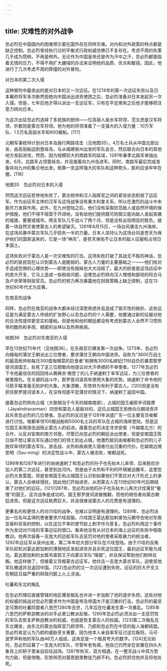```yaml
---
---
---
```

title: 灾难性的对外战争
---



忽必烈在中国国内的困难预示着在国外存在同样灾难。对内和对外政策的特点都是缺乏控制。忽必烈曾经执行过的平衡式行政权威仿佛已不复存在。考虑不周的失策几乎成为惯例，不再是例外。无论作为中国皇帝还是作为汗中之汗，忽必烈都面临着无情的压力，不得不用扩大疆域的办法来证明他的品质、优点和敏锐。因此，他进行了几次考虑不周的莽撞的对外冒险。





对日本的第二次入侵

这种冒险中最突出的是对日本的又一次远征。在1274年的第一次远征失败以及日本幕府将军多次断然拒绝向中国派出进贡使团之后，忽必烈准备对日本发起另一次入侵。但是，七年后他才得以派出一支远征军，只有在平定南宋之后他才能够把注意力转向日本。

为这次出征忽必烈选择了多民族的统帅——位高丽人是水军将领，范文虎是汉军将领，忻都则是蒙古军将领。他为他的将领准备了一支强大的入侵力量：10万军队、1.5万名高丽水军和900艘船。[117]

元朝军事统帅计划对日本岛施行两路攻击（见地图35）。4万名士兵从中国北部出发，由高丽船运到壹岐岛，与从福建泉州出发的军队会合，然后联合向日本的其他地方发起进攻。然而，因为规模较大的南路军的延误，1281年春季北路军单独出发。6月，北路军占领壹岐岛，并且接着向九州岛进军。同时，南路军最后完成准备并向九州的集合地出发。依靠一支这样强大的军队和这种势头，胜利应该牢牢在握。[118]



地图35　忽必烈对日本的入侵

然而这次远征悲惨地失败了。蒙古统帅和汉人指挥官之间的紧张状态削弱了远征军。作为出征军主体的汉军与这场战争没有重大利害关系，所以在激烈的战斗中未能尽力发挥作用。此外，在九州登陆之后，他们没有采取防范敌人或自然环境的保护措施，他们不得不宿营于开阔地，没有给他们提供既可防御又能向敌人发起突袭的城堡、要塞或城市。两支军队几乎战斗了两个月，但是没有出现明显的胜负。接着一场自然灾害使蒙古人的希望破灭。1281年8月15日，一场台风袭击九州海岸，在这场风暴中蒙古军队几乎损失一半的力量。日本人坚持认为这场台风是苍天为保护他们的国家送来的，它是一场“神风”，是苍天保佑不让日本的敌人征服和占领日本国土。

这场失败对于蒙古人是一次灾难性的打击。这场失败打破了其战无不胜的神话，忽必烈的臣民现在认识到蒙古人是脆弱的。蒙古人力量的主要基础之一——他们给对手造成恐惧的心理优势——即使没有毁掉也大大动摇了。最大的损害是这场远征中的庞大开支，它马上造成一些税收问题，迫使忽必烈转向汉人憎恨和鄙视的阿合马及卢世荣等财政官员。忽必烈的努力再次暴露他在财政策略上缺乏控制，这在13世纪80年代尤为显著。





在南亚的战争

同样，忽必烈在南亚的战争大都未经过深思熟虑并且造成了毁灭性的挫折。这些远征是为满足蒙古人传统的扩张野心以及忽必烈的个人需要，他要通过新的征服对他的合法性提供更坚实的基础。但是他和他的朝廷都没有考虑到蒙古人全然不习惯热带的酷热和多雨、稠密的丛林以及热带疾病。



地图36　忽必烈对东南亚的入侵

早在13世纪70年代（见地图36），在东南亚已爆发第一次战争。1273年，忽必烈向缅甸的蒲甘王朝派出三位使者，要求蒲甘王朝向中国进贡。自称为“3600万战士的最高统帅和每日300盘咖喱菜的巨食者”和拥有3000名嫔妃[119]自负的暴君那罗提诃波国王，处死了这三位胆敢向他提议对大汗恭顺的不幸使者。1277年忽必烈下令他最信任的回回侍从赛典赤·赡思丁的儿子纳速剌丁率军远征，为三位使者的被害报仇。在关键的战斗中，那罗提诃波具有使用大象的优势。纳速剌丁命令他的弓箭手瞄准毫无防护的大象。大象溃散，形势转为有利于蒙古人。[120]但是没有抓住那罗提诃波本人，在没有彻底平定蒲甘的情况下，纳速剌丁返回中国。

接着忽必烈转向占城（大致相当于今天的越南南部），占城的国王阇耶辛诃跋摩（JayaIndravarman）四世和蒙古人是敌对的。这位占城国王拒绝向元朝进贡并且斥责忽必烈的几位使者。忽必烈的反应是于1281年派遣广东一位主要官员唆都进行讨伐。唆都率领100艘战船和5000名士兵的军队在占城的海岸登陆，但是这位国王采用游击战阻止蒙古人的前进。接着忽必烈决定寻求安南（今越南北方）的合作，以反对安南的南方邻居。尽管已向忽必烈的朝廷派出使者，但是安南国王陈日烜不想让蒙古军队通过他们的领土到达占城，他激烈抵抗由唆都和忽必烈的儿子脱欢率领的蒙古军队。游击战、炎热和疾病使入侵者付出沉重的代价。在越南边境思明（Ssu-ming）的决定性战斗中，蒙古人被击败，唆都战死。

1286年和1287年进行的由纳速剌丁和忽必烈的孙子也先帖木儿率领、后来脱欢亦加人的第二次远征，甚至到达河内，但是由于炎热和不利的环境被迫撤军，这使忽必烈大发雷霆。但是安南国王和占城国王认识到如果他们不答应对大汗形式上的承认，蒙古人会继续侵扰，因此他们开始进贡，从而蒙古人在13世纪80年代后期结束了对他们的远征。[121]1287年，忽必烈派他的孙子也先帖木儿再次讨伐蒲甘“傲慢”的国王。这次战争是成功的，国王那罗提诃波被推翻，而他的继任者向蒙古朝廷进贡。但是这次远征耗费巨大，并且很难说蒙古人的花费是有道理的。

更著名的和更惊人的对爪哇的战争，也难以证明是有道理的。1289年，忽必烈派出一位名叫孟琪的使者要求爪哇屈服。爪哇国王葛达那加剌害怕元朝夺去他对东南亚香料贸易的控制，以在这位不幸的使节脸上刺字作为答复。忽必烈利用这个事件作为发动对爪哇的军事远征的借口。看来他没有从对日本的海上远征的失败中吸取教训。他再次装备一支庞大的远航军队去惩罚对他的使者采取暴力的统治者。1292年远征军从泉州出发，第二年年初大部分军队在爪哇登陆。由于爪哇的反叛军队趁机对葛达那加剌的薄弱地区发起进攻并且杀死这位国王，最初远征军极为成功。葛达那加剌的女婿韦查耶王子向蒙古军队“降服”，并且保证帮助他们粉碎反叛。他这样做了，但接着又背叛蒙古远征军。他伏击一支庞大蒙古军队，迫使其他军队撤退并且返回中国。[122]忽必烈的又一次远征遭到失败，远征的巨大开支又在朝廷日益严重的财政问题上火上浇油。





吐蕃和东北的叛乱

在忽必烈理应直接管辖的地区爆发叛乱也许进一步加剧了他的逐步失控。这些对他的权威的挑战对忽必烈要求作为中国皇帝及帝国大汗是沉重的打击。忽必烈的最坚定可靠的吐蕃同盟者八思巴1280年去世，几年后在吐蕃发生第一次暴乱。1285年八思巴的萨斯迦教派的对手必里公教派反叛，1290年忽必烈必须派出一支惩罚性的军队去恢复萨斯迦教派的权威，也就是恢复蒙古人的权威。[123]第二次叛乱在东北爆发，由东北的蒙古指挥官乃颜领导，乃颜和忽必烈在中亚的敌人海都结盟。忽必烈肯定认为乃颜的威胁至关重要，因为他本人亲自率军征讨这位叛将。马可·波罗声称他的军队由46万人组成，这肯定是一个极其夸大的数字。[124]无论如何，忽必烈征募了一支庞大的军队，尽管年老有病，他自己仍然坐在安置在四头大象背上的轿子里亲自前往战场。1287年秋天，双方相遇，在一整天战斗中双方势均力敌，但是傍晚，形势转而对聂思脱里教徒乃颜不利。忽必烈抓住他并且将他处死。